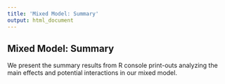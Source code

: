 ```yaml
---
title: 'Mixed Model: Summary'
output: html_document
---
```

## Mixed Model: Summary

We present the summary results from R console print-outs analyzing the main effects and potential interactions in our mixed model.